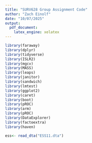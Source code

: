 ```yaml
---
title: "SURV628 Group Assignment Code"
author: "Zach Einolf"
date: "10/07/2025"
output:
  pdf_document:
    latex_engine: xelatex
---
```


```r
library(faraway)
library(dplyr)
library(tidyverse)
library(ISLR2)
library(mgcv)
library(MASS)
library(leaps)
library(janitor)
library(sandwich)
library(lmtest)
library(ggplot2)
library(caret)       
library(boot)     
library(pROC)         
library(arm) 
library(pROC)
library(DataExplorer)
library(factoextra)
library(haven)
```

```r
ess<- read_dta("ESS11.dta")
```

